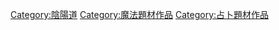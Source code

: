 {{catmore|阴阳道}}
[[Category:陰陽道|Category:陰陽道]]
[[Category:魔法題材作品|Category:魔法題材作品]]
[[Category:占卜題材作品|Category:占卜題材作品]]